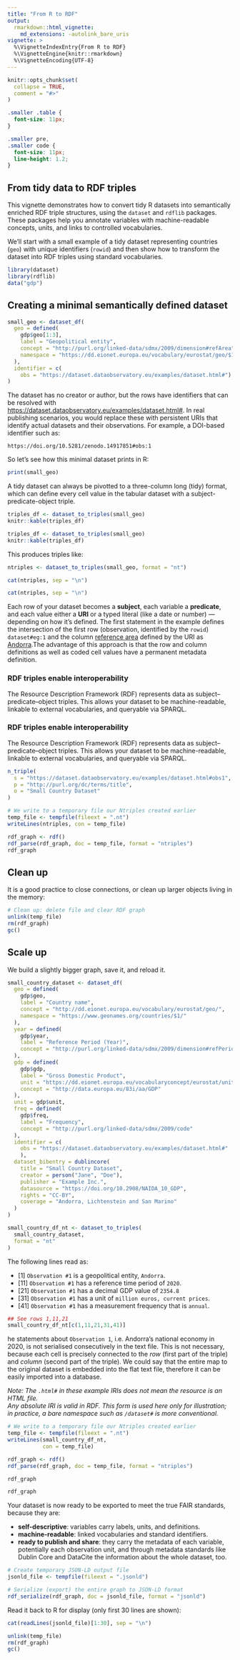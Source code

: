 ---
title: "From R to RDF"
output:
  rmarkdown::html_vignette:
    md_extensions: -autolink_bare_uris
vignette: >
  %\VignetteIndexEntry{From R to RDF}
  %\VignetteEngine{knitr::rmarkdown}
  %\VignetteEncoding{UTF-8}
---

```{r, include = FALSE}
knitr::opts_chunk$set(
  collapse = TRUE,
  comment = "#>"
)
```

```{css, echo=FALSE}
.smaller .table {
  font-size: 11px;
}

.smaller pre,
.smaller code {
  font-size: 11px;
  line-height: 1.2;
}
```

## From tidy data to RDF triples

This vignette demonstrates how to convert tidy R datasets into semantically enriched RDF triple structures, using the `dataset` and `rdflib` packages. These packages help you annotate variables with machine-readable concepts, units, and links to controlled vocabularies.

We’ll start with a small example of a tidy dataset representing countries (`geo`) with unique identifiers (`rowid`) and then show how to transform the dataset into RDF triples using standard vocabularies.

```{r setup}
library(dataset)
library(rdflib)
data("gdp")
```

## Creating a minimal semantically defined dataset

```{r minimaldf}
small_geo <- dataset_df(
  geo = defined(
    gdp$geo[1:3],
    label = "Geopolitical entity",
    concept = "http://purl.org/linked-data/sdmx/2009/dimension#refArea",
    namespace = "https://dd.eionet.europa.eu/vocabulary/eurostat/geo/$1"
  ), 
  identifier = c(
    obs = "https://dataset.dataobservatory.eu/examples/dataset.html#")
)
```

The dataset has no creator or author, but the rows have identifiers that can be resolved with <https://dataset.dataobservatory.eu/examples/dataset.html#>. In real publishing
scenarios, you would replace these with persistent URIs
that identify actual datasets and their observations. For example, a DOI-based identifier such as:

`https://doi.org/10.5281/zenodo.14917851#obs:1`

So let's see how this minimal dataset prints in R:

```{r printsmallgeodf}
print(small_geo)
```

A tidy dataset can always be pivotted to a three-column long (tidy) format, which can define every cell value in the tabular dataset with a subject-predicate-object triple. 

```{r triplesdf, eval=FALSE}
triples_df <- dataset_to_triples(small_geo)
knitr::kable(triples_df)
```

::: smaller
```{r triplesdfprintsmall, echo=FALSE}
triples_df <- dataset_to_triples(small_geo)
knitr::kable(triples_df)
```
::: 

This produces triples like:

```{r createntriples}
ntriples <- dataset_to_triples(small_geo, format = "nt")
```
```{r pritriples, eval=FALSE}
cat(ntriples, sep = "\n")
```

::: smaller
```{r printsmaller}
cat(ntriples, sep = "\n")
```
:::

Each row of your dataset becomes a **subject**, each variable a **predicate**, and each value either a **URI** or a typed literal (like a date or number) — depending on how it's defined. The first statement in the example defines the intersection of the first row (observation, identified by the `rowid`) `dataset#eg:1` and the column [reference area](http://purl.org/linked-data/sdmx/2009/dimension#refArea) defined by the URI as [Andorra](https://dd.eionet.europa.eu/vocabulary/eurostat/geo/AD).The advantage of this approach is that the row and column definitions as well as coded cell values have a permanent metadata definition.

### RDF triples enable interoperability

The Resource Description Framework (RDF) represents data as subject–predicate–object triples. This allows your dataset to be machine-readable, linkable to external vocabularies, and queryable via SPARQL.

### RDF triples enable interoperability

The Resource Description Framework (RDF) represents data as subject–predicate–object triples. This allows your dataset to be machine-readable, linkable to external vocabularies, and queryable via SPARQL.

```{r ntripleexample}
n_triple(
  s = "https://dataset.dataobservatory.eu/examples/dataset.html#obs1",
  p = "http://purl.org/dc/terms/title",
  o = "Small Country Dataset"
)
```


```{r readrdf}
# We write to a temporary file our Ntriples created earlier
temp_file <- tempfile(fileext = ".nt")
writeLines(ntriples, con = temp_file)

rdf_graph <- rdf()
rdf_parse(rdf_graph, doc = temp_file, format = "ntriples")
rdf_graph

```

## Clean up

It is a good practice to close connections, or clean up larger objects living in the memory:

```{r cleanup}
# Clean up: delete file and clear RDF graph
unlink(temp_file)
rm(rdf_graph)
gc()
```

## Scale up

We build a slightly bigger graph, save it, and reload it. 

```{r scaleup}
small_country_dataset <- dataset_df(
  geo = defined(
    gdp$geo,
    label = "Country name",
    concept = "http://dd.eionet.europa.eu/vocabulary/eurostat/geo/",
    namespace = "https://www.geonames.org/countries/$1/"
  ),
  year = defined(
    gdp$year,
    label = "Reference Period (Year)",
    concept = "http://purl.org/linked-data/sdmx/2009/dimension#refPeriod"
  ),
  gdp = defined(
    gdp$gdp,
    label = "Gross Domestic Product",
    unit = "https://dd.eionet.europa.eu/vocabularyconcept/eurostat/unit/CP_MEUR",
    concept = "http://data.europa.eu/83i/aa/GDP"
  ),
  unit = gdp$unit,
  freq = defined(
    gdp$freq,
    label = "Frequency",
    concept = "http://purl.org/linked-data/sdmx/2009/code"
  ),
  identifier = c(
    obs = "https://dataset.dataobservatory.eu/examples/dataset.html#"
    ), 
  dataset_bibentry = dublincore(
    title = "Small Country Dataset",
    creator = person("Jane", "Doe"),
    publisher = "Example Inc.",
    datasource = "https://doi.org/10.2908/NAIDA_10_GDP",
    rights = "CC-BY",
    coverage = "Andorra, Lichtenstein and San Marino"
  )
)
```

```{r smallcountrydfnt}
small_country_df_nt <- dataset_to_triples(
  small_country_dataset, 
  format = "nt"
)
```


The following lines read as:

-   [1] `Observation #1` is a geopolitical entity, `Andorra`.
-   [11] `Observation #1` has a reference time period of `2020`.
-   [21] `Observation #1` has a decimal GDP value of `2354.8`
-   [31] `Observation #1` has a unit of `million euros, current prices`.
-   [41] `Observation #1` has a measurement frequency that is `annual`.

:::: smaller
```{r smallcountrydfntsample}
## See rows 1,11,21
small_country_df_nt[c(1,11,21,31,41)]
```
::::

he statements about `Observation 1`, i.e. Andorra's national economy in 2020, is not serialised consecutively in the text file. This is not necessary, because each cell is precisely connected to the *row* (first part of the triple) and *column* (second part of the triple). We could say that the entire map to the original dataset is embedded into the flat text file, therefore it can be easily imported into a database.

*Note: The `.html#` in these example IRIs does not mean the resource is an HTML file.  
Any absolute IRI is valid in RDF. This form is used here only for illustration;  
in practice, a bare namespace such as `/dataset#` is more conventional.*


```{r readrdf2}
# We write to a temporary file our Ntriples created earlier
temp_file <- tempfile(fileext = ".nt")
writeLines(small_country_df_nt,
           con = temp_file)

rdf_graph <- rdf()
rdf_parse(rdf_graph, doc = temp_file, format = "ntriples")
```
```{r readrdf2print, eval = FALSE}
rdf_graph
```
:::: smaller
```{r readrdf2printsmaller}
rdf_graph
```
:::: 

Your dataset is now ready to be exported to meet the true FAIR standards, because they are:

- **self-descriptive**: variables carry labels, units, and definitions.
- **machine-readable**: linked vocabularies and standard identifiers.
- **ready to publish and share**: they carry the metadata of each variable, potentially each observation unit, and through metadata standards like Dublin Core and DataCite the information about the whole dataset, too.

```{r readjsonld}
# Create temporary JSON-LD output file
jsonld_file <- tempfile(fileext = ".jsonld")

# Serialize (export) the entire graph to JSON-LD format
rdf_serialize(rdf_graph, doc = jsonld_file, format = "jsonld")
```

Read it back to R for display (only first 30 lines are shown):

:::: smaller
```{r readjsonldprint}
cat(readLines(jsonld_file)[1:30], sep = "\n")
```
::::

```{r clenup2, echo=FALSE, message=FALSE}
unlink(temp_file)
rm(rdf_graph)
gc()
```
